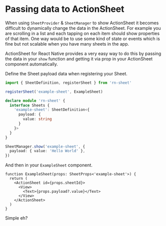 # Passing data to ActionSheet

When using `SheetProvider` & `SheetManager` to show ActionSheet it becomes difficult to dynamically change the data in the ActionSheet. For example you are scrolling in a list and each tapping on each item should show properties of that item. One way would be to use some kind of state or events which is fine but not scalable when you have many sheets in the app.

ActionSheet for React Native provides a very easy way to do this by passing the data in your `show` function and getting it via prop in your ActionSheet component automatically.

Define the Sheet payload data when registering your Sheet.

```ts
import { SheetDefinition, registerSheet } from 'rn-sheet'

registerSheet('example-sheet', ExampleSheet)

declare module 'rn-sheet' {
  interface Sheets {
    'example-sheet': SheetDefinition<{
      payload: {
        value: string
      }
    }>
  }
}
```

```ts
SheetManager.show('example-sheet', {
  payload: { value: 'Hello World' },
})
```

And then in your `ExampleSheet` component.

```tsx
function ExampleSheet(props: SheetProps<'example-sheet'>) {
  return (
    <ActionSheet id={props.sheetId}>
      <View>
        <Text>{props.payload?.value}</Text>
      </View>
    </ActionSheet>
  )
}
```

Simple eh?
